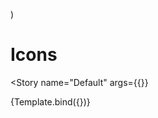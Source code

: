 

<Meta
  title="Components/Icons/Showcase"
  decorators={decorators}
/>

  <Grid container direction="column" spacing={1}>
    <Grid item xs={1} container direction="row" spacing={1}>
      <Grid item>
        <WarningIcon {...args} />
      </Grid>
      <Grid item>
        <WarningIconWithTooltip {...args} tooltipText="A description of the warning" />
      </Grid>
    </Grid>
  </Grid>
)

# Icons
<Story
  name="Default"
  args={{}}
>
  {Template.bind({})}
</Story>
